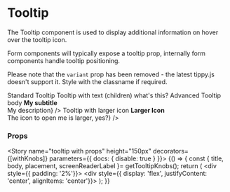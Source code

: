 
<Meta title="Components/Tooltip" component={Tooltip} />

# Tooltip

The Tooltip component is used to display additional information on hover over the tooltip icon.

Form components will typically expose a tooltip prop, internally form components handle
tooltip positioning.

Please note that the `variant` prop has been removed - the latest tippy.js doesn't support it. Style with the classname if required.

<Preview>
  <Story name="tooltip" height="150px">
    <div style={{ padding: '2%'}}>
      <div style={{ display: 'flex', height: '100%', justifyContent: 'center', alignItems: 'center', flexDirection: 'column' }}>
        <Typography variant="h4">Standard Tooltip</Typography>
        <Tooltip title="tooltip title" body="tooltip body" />
        <Typography variant="h4">Tooltip with text (children)</Typography>
        <Tooltip title="tooltip title" body="tooltip body">
          <Typography variant="body1" style={{ color: '#0b60b7' }}>what's this?</Typography>
        </Tooltip>
        <Typography variant="h4">Advanced Tooltip body</Typography>
        <Tooltip body={<><strong>My subtitle</strong><br/>My description</>} />
        <Typography variant="h4">Tooltip with larger icon</Typography>
        <Tooltip iconSize={'5x'} body={<><strong>Larger Icon</strong><br/>The icon to open me is larger, yes?</>} />
      </div>
    </div>
  </Story>
</Preview>

### Props
<Props of={Tooltip} />

<Story name="tooltip with props" height="150px" decorators={[withKnobs]} parameters={{ docs: { disable: true } }}>
  {() => {
    const { title, body, placement, screenReaderLabel }= getTooltipKnobs();
    return (
      <div style={{ padding: '2%'}}>
        <div style={{ display: 'flex', justifyContent: 'center', alignItems: 'center'}}>
          <Tooltip title={title} body={body} placement={placement} screenReaderLabel={screenReaderLabel} />
        </div>
      </div>
    );
  }}
</Story>
